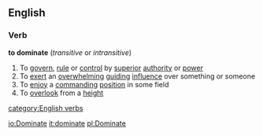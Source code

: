 ==English==
===Verb===
'''to dominate'''  (''transitive'' or ''intransitive'')
#To [[govern]], [[rule]] or [[control]] by [[superior]] [[authority]] or [[power]]
#To [[exert]] an [[overwhelming]] [[guiding]] [[influence]] over something or someone
#To [[enjoy]] a [[commanding]] [[position]] in some field
#To [[overlook]] from a [[height]]
[[category:English verbs]]

[[io:Dominate]]
[[it:dominate]]
[[pl:Dominate]]